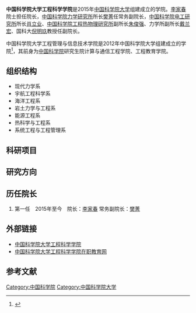 '''中国科学院大学工程科学学院'''是2015年[[中国科学院大学|中国科学院大学]]组建成立的学院。[[李家春|李家春]]院士担任院长，[[中国科学院力学研究所|中国科学院力学研究所]]所长[[樊菁|樊菁]]任常务副院长，[[中国科学院电工研究所|中国科学院电工研究所]]所长[[肖立业|肖立业]]、[[中国科学院工程热物理研究所|中国科学院工程热物理研究所]]副所长[[朱俊强|朱俊强]]、力学所副所长[[戴兰宏|戴兰宏]]、国科大[[倪明玖|倪明玖]]教授任副院长。

中国科学院大学工程管理与信息技术学院是2012年中国科学院大学组建成立的学院<ref>{{Cite web |url=http://ceit.ucas.ac.cn/index.php?id=547 |title=工信学院发展历程 |access-date=2013-05-04 |archive-url=https://web.archive.org/web/20130609125722/http://ceit.ucas.ac.cn/index.php?id=547 |archive-date=2013-06-09 |dead-url=yes }}</ref>，其前身为[[中国科学院|中国科学院]]研究生院计算与通信工程学院、工程教育学院。

== 组织结构 ==
* 现代力学系
* 宇航工程科学系
* 海洋工程系
* 岩土力学与工程系
* 能源工程系
* 热科学与工程系
* 系统工程与工程管理系

== 科研项目 ==

==研究方向==
	 	 	 

==历任院长==

#第一任　2015年至今　院长：[[李家春|李家春]] 常务副院长：[[樊菁|樊菁]]

==外部链接==
* [http://eng.ucas.ac.cn/ 中国科学院大学工程科学学院]{{Wayback|url=http://eng.ucas.ac.cn/ |date=20170202195803 }}
* [https://web.archive.org/web/20130625211134/http://ceit.ucas.ac.cn/ 中国科学院大学工程科学学院在职教育网]

==参考文献==
{{Reflist}}
{{中国科学院大学}}
[[Category:中国科学院|Category:中国科学院]]
[[Category:中国科学院大学|Category:中国科学院大学]]